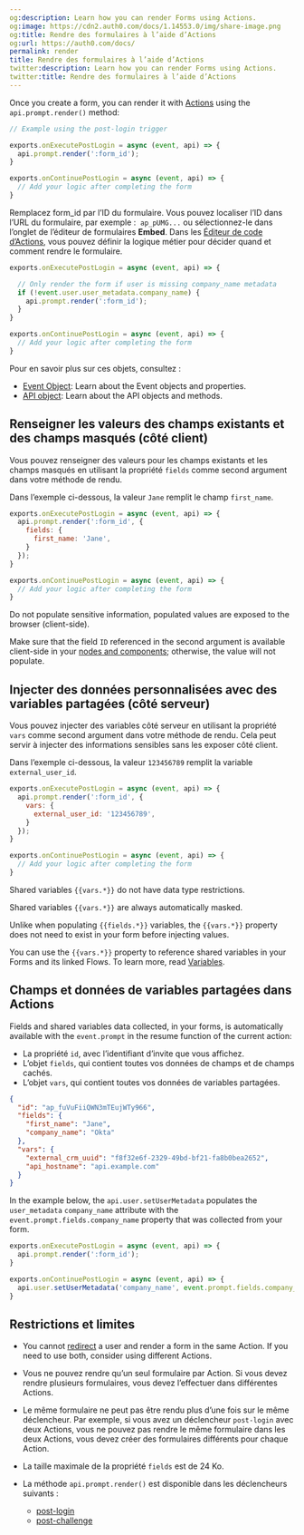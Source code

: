 ```yaml
---
og:description: Learn how you can render Forms using Actions.
og:image: https://cdn2.auth0.com/docs/1.14553.0/img/share-image.png
og:title: Rendre des formulaires à l’aide d’Actions
og:url: https://auth0.com/docs/
permalink: render
title: Rendre des formulaires à l’aide d’Actions
twitter:description: Learn how you can render Forms using Actions.
twitter:title: Rendre des formulaires à l’aide d’Actions
---
```


Once you create a form, you can render it with [Actions](/docs/customize/actions) using the `api.prompt.render()` method:

```javascript lines
// Example using the post-login trigger

exports.onExecutePostLogin = async (event, api) => {
  api.prompt.render(':form_id');
}

exports.onContinuePostLogin = async (event, api) => {
  // Add your logic after completing the form
}
```






Remplacez form_id par l’ID du formulaire. Vous pouvez localiser l’ID dans l’URL du formulaire, par exemple :  `ap_pUMG...` ou sélectionnez-le dans l’onglet de l’éditeur de formulaires **Embed**.
Dans les [Éditeur de code d’Actions](/docs/customize/actions/write-your-first-action#create-an-action), vous pouvez définir la logique métier pour décider quand et comment rendre le formulaire.

```javascript lines
exports.onExecutePostLogin = async (event, api) => {

  // Only render the form if user is missing company_name metadata
  if (!event.user.user_metadata.company_name) {
    api.prompt.render(':form_id');
  }
}

exports.onContinuePostLogin = async (event, api) => {
  // Add your logic after completing the form
}
```






Pour en savoir plus sur ces objets, consultez :

* [Event Object](/docs/customize/actions/explore-triggers/signup-and-login-triggers/login-trigger/post-login-event-object): Learn about the Event objects and properties.
* [API object](/docs/customize/actions/explore-triggers/signup-and-login-triggers/login-trigger/post-login-api-object): Learn about the API objects and methods.

## Renseigner les valeurs des champs existants et des champs masqués (côté client)

Vous pouvez renseigner des valeurs pour les champs existants et les champs masqués en utilisant la propriété `fields` comme second argument dans votre méthode de rendu.

Dans l’exemple ci-dessous, la valeur `Jane` remplit le champ `first_name`.

```javascript lines
exports.onExecutePostLogin = async (event, api) => {
  api.prompt.render(':form_id', {
    fields: {
      first_name: 'Jane',
    }
  });
}

exports.onContinuePostLogin = async (event, api) => {
  // Add your logic after completing the form
}
```






<Warning>

Do not populate sensitive information, populated values are exposed to the browser (client-side).

</Warning>

<Callout icon="file-lines" color="#0EA5E9" iconType="regular">

Make sure that the field `ID` referenced in the second argument is available client-side in your [nodes and components](/docs/customize/forms/nodes-and-components); otherwise, the value will not populate.

</Callout>

## Injecter des données personnalisées avec des variables partagées (côté serveur)

Vous pouvez injecter des variables côté serveur en utilisant la propriété `vars` comme second argument dans votre méthode de rendu. Cela peut servir à injecter des informations sensibles sans les exposer côté client.

Dans l’exemple ci-dessous, la valeur `123456789` remplit la variable `external_user_id`.

```javascript lines
exports.onExecutePostLogin = async (event, api) => {
  api.prompt.render(':form_id', {
    vars: {
      external_user_id: '123456789',
    }
  });
}

exports.onContinuePostLogin = async (event, api) => {
  // Add your logic after completing the form
}
```






<Callout icon="file-lines" color="#0EA5E9" iconType="regular">

Shared variables `{{vars.*}}` do not have data type restrictions.

Shared variables `{{vars.*}}` are always automatically masked.

Unlike when populating `{{fields.*}}` variables, the `{{vars.*}}` property does not need to exist in your form before injecting values.

You can use the `{{vars.*}}` property to reference shared variables in your Forms and its linked Flows. To learn more, read [Variables](/docs/customize/forms/variables).

</Callout>

## Champs et données de variables partagées dans Actions

Fields and shared variables data collected, in your forms, is automatically available with the `event.prompt` in the resume function of the current action:

* La propriété `id`, avec l’identifiant d’invite que vous affichez.
* L’objet `fields`, qui contient toutes vos données de champs et de champs cachés.
* L’objet `vars`, qui contient toutes vos données de variables partagées.



<Accordion title="Example of event.prompt object">

```json lines
{
  "id": "ap_fuVuFiiQWN3mTEujWTy966",
  "fields": {
    "first_name": "Jane",
    "company_name": "Okta"
  },
  "vars": {
    "external_crm_uuid": "f8f32e6f-2329-49bd-bf21-fa8b0bea2652",
    "api_hostname": "api.example.com"
  }
}
```






</Accordion>



In the example below, the `api.user.setUserMetadata` populates the `user_metadata` `company_name` attribute with the `event.prompt.fields.company_name` property that was collected from your form.

```javascript lines
exports.onExecutePostLogin = async (event, api) => {
  api.prompt.render(':form_id');
}

exports.onContinuePostLogin = async (event, api) => {
  api.user.setUserMetadata('company_name', event.prompt.fields.company_name);
}
```






## Restrictions et limites

* You cannot [redirect](/docs/customize/actions/explore-triggers/signup-and-login-triggers/login-trigger/redirect-with-actions) a user and render a form in the same Action. If you need to use both, consider using different Actions.
* Vous ne pouvez rendre qu’un seul formulaire par Action. Si vous devez rendre plusieurs formulaires, vous devez l’effectuer dans différentes Actions.
* Le même formulaire ne peut pas être rendu plus d’une fois sur le même déclencheur.
  Par exemple, si vous avez un déclencheur `post-login` avec deux Actions, vous ne pouvez pas rendre le même formulaire dans les deux Actions, vous devez créer des formulaires différents pour chaque Action.
* La taille maximale de la propriété `fields` est de 24 Ko.
* La méthode `api.prompt.render()` est disponible dans les déclencheurs suivants :

  + [post-login](/docs/customize/actions/explore-triggers/signup-and-login-triggers/login-trigger/post-login-api-object)
  + [post-challenge](/docs/customize/actions/explore-triggers/password-reset-triggers/post-challenge-trigger/post-challenge-api-object)